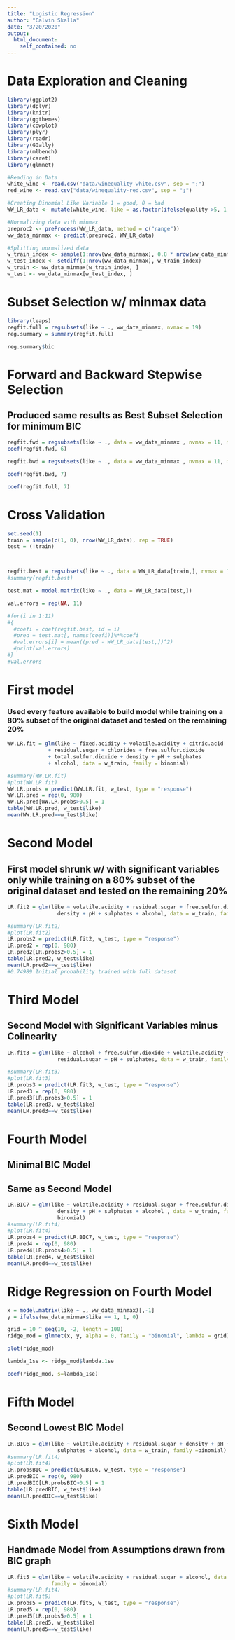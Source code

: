 ```yaml
---
title: "Logistic Regression"
author: "Calvin Skalla"
date: "3/20/2020"
output: 
  html_document: 
    self_contained: no
---
```


# Data Exploration and Cleaning
```r
library(ggplot2)
library(dplyr)
library(knitr)
library(ggthemes)
library(cowplot)
library(plyr)
library(readr)
library(GGally)
library(mlbench)
library(caret)
library(glmnet)

#Reading in Data
white_wine <- read.csv("data/winequality-white.csv", sep = ";")
red_wine <- read.csv("data/winequality-red.csv", sep = ";")

#Creating Binomial Like Variable 1 = good, 0 = bad
WW_LR_data <- mutate(white_wine, like = as.factor(ifelse(quality >5, 1, 0))) %>% select(-quality) 

#Normalizing data with minmax
preproc2 <- preProcess(WW_LR_data, method = c("range"))
ww_data_minmax <- predict(preproc2, WW_LR_data)

#Splitting normalized data
w_train_index <- sample(1:nrow(ww_data_minmax), 0.8 * nrow(ww_data_minmax))
w_test_index <- setdiff(1:nrow(ww_data_minmax), w_train_index)
w_train <- ww_data_minmax[w_train_index, ]
w_test <- ww_data_minmax[w_test_index, ]
```

# Subset Selection w/ minmax data
```r
library(leaps)
regfit.full = regsubsets(like ~ ., ww_data_minmax, nvmax = 19)
reg.summary = summary(regfit.full)

reg.summary$bic

```

# Forward and Backward Stepwise Selection
## Produced same results as Best Subset Selection for minimum BIC
```r
regfit.fwd = regsubsets(like ~ ., data = ww_data_minmax , nvmax = 11, method ="forward")
coef(regfit.fwd, 6)

regfit.bwd = regsubsets(like ~ ., data = ww_data_minmax , nvmax = 11, method ="backward")

coef(regfit.bwd, 7)

coef(regfit.full, 7)
```

# Cross Validation
```r
set.seed(1)
train = sample(c(1, 0), nrow(WW_LR_data), rep = TRUE)
test = (!train)



regfit.best = regsubsets(like ~ ., data = WW_LR_data[train,], nvmax = 11)
#summary(regfit.best)

test.mat = model.matrix(like ~ ., data = WW_LR_data[test,])

val.errors = rep(NA, 11)

#for(i in 1:11)
#{
  #coefi = coef(regfit.best, id = i)
  #pred = test.mat[, names(coefi)]%*%coefi
  #val.errors[i] = mean((pred - WW_LR_data[test,])^2)
  #print(val.errors)
#}
#val.errors
```


# First model 
### Used every feature available to build model while training on a 80% subset of the original dataset and tested on the remaining 20%
```r
WW.LR.fit = glm(like ~ fixed.acidity + volatile.acidity + citric.acid
             + residual.sugar + chlorides + free.sulfur.dioxide 
             + total.sulfur.dioxide + density + pH + sulphates
             + alcohol, data = w_train, family = binomial)

#summary(WW.LR.fit)
#plot(WW.LR.fit)
WW.LR.probs = predict(WW.LR.fit, w_test, type = "response")
WW.LR.pred = rep(0, 980)
WW.LR.pred[WW.LR.probs>0.5] = 1
table(WW.LR.pred, w_test$like)
mean(WW.LR.pred==w_test$like)
```

# Second Model 
## First model shrunk w/ with significant variables only while training on a 80% subset of the original dataset and tested on the remaining 20%
```r
LR.fit2 = glm(like ~ volatile.acidity + residual.sugar + free.sulfur.dioxide + 
                density + pH + sulphates + alcohol, data = w_train, family = binomial)

#summary(LR.fit2)
#plot(LR.fit2)
LR.probs2 = predict(LR.fit2, w_test, type = "response")
LR.pred2 = rep(0, 980)
LR.pred2[LR.probs2>0.5] = 1
table(LR.pred2, w_test$like)
mean(LR.pred2==w_test$like)
#0.74989 Initial probability trained with full dataset
```

# Third Model
## Second Model with Significant Variables minus Colinearity
```r
LR.fit3 = glm(like ~ alcohol + free.sulfur.dioxide + volatile.acidity + 
                residual.sugar + pH + sulphates, data = w_train, family = binomial)

#summary(LR.fit3)
#plot(LR.fit3)
LR.probs3 = predict(LR.fit3, w_test, type = "response")
LR.pred3 = rep(0, 980)
LR.pred3[LR.probs3>0.5] = 1
table(LR.pred3, w_test$like)
mean(LR.pred3==w_test$like)

```

# Fourth Model
## Minimal BIC Model
## Same as Second Model
```r
LR.BIC7 = glm(like ~ volatile.acidity + residual.sugar + free.sulfur.dioxide + 
                density + pH + sulphates + alcohol , data = w_train, family =
                binomial)
#summary(LR.fit4)
#plot(LR.fit4)
LR.probs4 = predict(LR.BIC7, w_test, type = "response")
LR.pred4 = rep(0, 980)
LR.pred4[LR.probs4>0.5] = 1
table(LR.pred4, w_test$like)
mean(LR.pred4==w_test$like)
```

# Ridge Regression on Fourth Model
```r

x = model.matrix(like ~ ., ww_data_minmax)[,-1]
y = ifelse(ww_data_minmax$like == 1, 1, 0)

grid = 10 ^ seq(10, -2, length = 100)
ridge_mod = glmnet(x, y, alpha = 0, family = "binomial", lambda = grid)

plot(ridge_mod)

lambda_1se <- ridge_mod$lambda.1se

coef(ridge_mod, s=lambda_1se)
```


# Fifth Model
## Second Lowest BIC Model
```r
LR.BIC6 = glm(like ~ volatile.acidity + residual.sugar + density + pH + 
                sulphates + alcohol, data = w_train, family =binomial)
#summary(LR.fit4)
#plot(LR.fit4)
LR.probsBIC = predict(LR.BIC6, w_test, type = "response")
LR.predBIC = rep(0, 980)
LR.predBIC[LR.probsBIC>0.5] = 1
table(LR.predBIC, w_test$like)
mean(LR.predBIC==w_test$like)
```

# Sixth Model
## Handmade Model from Assumptions drawn from BIC graph
```r
LR.fit5 = glm(like ~ volatile.acidity + residual.sugar + alcohol, data = w_train, 
              family = binomial)
#summary(LR.fit4)
#plot(LR.fit5)
LR.probs5 = predict(LR.fit5, w_test, type = "response")
LR.pred5 = rep(0, 980)
LR.pred5[LR.probs5>0.5] = 1
table(LR.pred5, w_test$like)
mean(LR.pred5==w_test$like)

```


